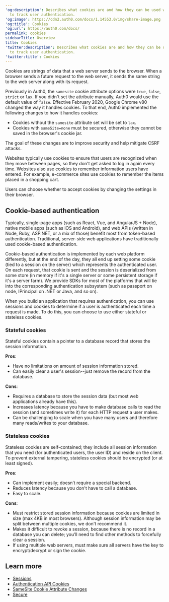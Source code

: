 ---
'og:description': Describes what cookies are and how they can be used with sessions
  to track user authentication.
'og:image': https://cdn2.auth0.com/docs/1.14553.0/img/share-image.png
'og:title': Cookies
'og:url': https://auth0.com/docs/
permalink: cookies
sidebarTitle: Overview
title: Cookies
'twitter:description': Describes what cookies are and how they can be used with sessions
  to track user authentication.
'twitter:title': Cookies
---
Cookies are strings of data that a web server sends to the browser. When a browser sends a future request to the web server, it sends the same string to the web server along with its request.

<Callout icon="file-lines" color="#0EA5E9" iconType="regular">

Previously in Auth0, the `samesite` cookie attribute options were `true`, `false`, `strict` or `lax`. If you didn't set the attribute manually, Auth0 would use the default value of `false`.
Effective February 2020, Google Chrome v80 changed the way it handles cookies. To that end, Auth0 implemented the following changes to how it handles cookies:

* Cookies without the `samesite` attribute set will be set to `lax`.
* Cookies with `sameSite=none` must be secured, otherwise they cannot be saved in the browser's cookie jar.

The goal of these changes are to improve security and help mitigate CSRF attacks.

</Callout>

Websites typically use cookies to ensure that users are recognized when they move between pages, so they don't get asked to log in again every time. Websites also use cookies to remember information users have entered. For example, e-commerce sites use cookies to remember the items placed in a shopping cart.

Users can choose whether to accept cookies by changing the settings in their browser.

## Cookie-based authentication

Typically, single-page apps (such as React, Vue, and AngularJS + Node), native mobile apps (such as iOS and Android), and web APIs (written in Node, Ruby, ASP.NET, or a mix of those) benefit most from token-based authentication. Traditional, server-side web applications have traditionally used cookie-based authentication.

Cookie-based authentication is implemented by each web platform differently, but at the end of the day, they all end up setting some cookie (tied to a session on the server) which represents the authenticated user. On each request, that cookie is sent and the session is deserialized from some store (in memory if it's a single server or some persistent storage if it's a server farm). We provide SDKs for most of the platforms that will tie into the corresponding authentication subsystem (such as passport on node, IPrincipal on .NET or Java, and so on).

When you build an application that requires authentication, you can use sessions and cookies to determine if a user is authenticated each time a request is made. To do this, you can choose to use either stateful or stateless cookies.

### Stateful cookies

Stateful cookies contain a pointer to a database record that stores the session information.

**Pros**:

* Have no limitations on amount of session information stored.
* Can easily clear a user's session--just remove the record from the database.

**Cons**:

* Requires a database to store the session data (but most web applications already have this).
* Increases latency because you have to make database calls to read the session (and sometimes write it) for each HTTP request a user makes.
* Can be challenging to scale when you have many users and therefore many reads/writes to your database.

### Stateless cookies

Stateless cookies are self-contained; they include all session information that you need (for authenticated users, the user ID) and reside on the client. To prevent external tampering, stateless cookies should be encrypted (or at least signed).

**Pros**:

* Can implement easily; doesn’t require a special backend.
* Reduces latency because you don't have to call a database.
* Easy to scale.

**Cons**:

* Must restrict stored session information because cookies are limited in size (max 4KB in most browsers). Although session information may be split between multiple cookies, we don't recommend it.
* Makes it difficult to revoke a session, because there is no record in a database you can delete; you’ll need to find other methods to forcefully clear a session.
* If using multiple web servers, must make sure all servers have the key to encrypt/decrypt or sign the cookie.

## Learn more

* [Sessions](/docs/manage-users/sessions)
* [Authentication API Cookies](/docs/manage-users/cookies/authentication-api-cookies)
* [SameSite Cookie Attribute Changes](/docs/manage-users/cookies/samesite-cookie-attribute-changes)
* [Secure](/docs/secure)